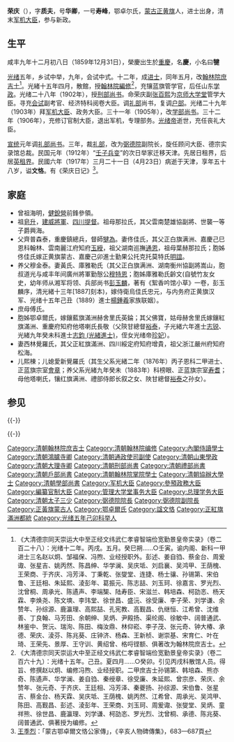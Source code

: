 {{Infobox Officeholder
|姓名= 榮慶
|圖像=File:榮慶.jpg
|圖像大小=200px
|圖像說明=  
|字    = 質夫
|號    = 
|別名    = 
|出生日期 = 
|出生地點 = 
|逝世日期 = 
|逝世地點 = 
|死因    = 
|墓地    = 
|籍貫    = 
|政黨    = 
|parents  = 
|配偶   =
|伴侶    = 
|relatives  =  
|children  =  
|著作    = 
|past    = 
}}
'''荣庆'''（{{bd|1859年|12月31日|1917年|4月23日|catIdx=R荣}}），字'''质夫'''，号'''华卿'''，一号'''寿峰'''，鄂卓尔氏，[[蒙古正黄旗|蒙古正黄旗]]人，进士出身，清末[[军机大臣|军机大臣]]，参与新政。

== 生平 ==
咸丰九年十二月初八日（1859年12月31日），榮慶出生於[[重慶|重慶]]，名'''慶'''，小名曰'''犍'''

[[光绪|光绪]]五年，乡试中举，九年，会试中式。十二年，成[[进士|进士]]，同年五月，改[[翰林院|翰林院]][[庶吉士|庶吉士]]<ref>《大清德宗同天崇运大中至正经文纬武仁孝睿智端俭宽勤景皇帝实录》（卷二百二十八）：光绪十二年。丙戌。五月。癸巳朔……○壬寅。谕内阁、新科一甲进士三名赵以炯、邹福保、冯煦、业经授职外。彭述、姜自驺、蔡金台、周爰诹、张星吉、姚丙然、陈昌绅、华学澜、吴庆坻、刘启襄、吴鸿甲、王荫槐、王荣商、于齐庆、冯芳泽、丁秉乾、张燮堂、连捷、杨士骧、孙锡第、宋伯鲁、王廷相、朱延熙、淩彭年、葛振元、陈志喆、刘玉珂、徐嘉言、罗光烈、沈曾桐、周承光、陈遹声、李端榘、陆寿臣、宋滋兰、韩培森、柯劭忞、杨天霖、李焕尧、陈文塽、李玮堂、徐世昌、盛沅、徐受廉、李子荣、刘学谦、余赞年、孙综源、鹿瀛理、高熙喆、孔宪教、高觐昌、仇继恒、江希曾、沈维善、丁良翰、马芳田、余朝绅、吴炳、尹殿扬、渠纶阁、徐敏中、阔普通武、林鉴中、贺沅、瑞洵、陈田、梅汝鼎、林仰崧、李子茂、张元奇、钟大椿、承德、荣庆、淩芬、陈兆葵、庄钟济、杨森、王新桢、谢崇基、宋育仁、叶在琦、王荣先、景厚、王守训、黄绍曾、格哷铿额、俱著改为翰林院庶吉士。</ref>。光緒十五年四月，散館，授[[翰林院|翰林院]][[編修|編修]]<ref>《大清德宗同天崇运大中至正经文纬武仁孝睿智端俭宽勤景皇帝实录》（卷二百六十九）：光绪十五年。己丑。夏四月……○癸卯。引见丙戌科散馆人员。得旨、修撰赵以炯、编修冯煦、业经授职。二甲庶吉士孙锡第、韩培森、熊亦奇、陈遹声、华学澜、姜自驺、秦绶章、徐受廉、朱延熙、曾宗彦、荣庆、余赞年、张元奇、于齐庆、王廷相、冯芳泽、秦夔扬、孙综源、宋伯鲁、张星吉、蔡金台、杨天霖、吴庆坻、王荫槐、姚丙然、江希曾、周承光、吴鸿甲、陈田、高觐昌、彭述、淩彭年、王荣商、刘玉珂、周爰诹、张燮堂、吴炳、童祥熊、徐世昌、鹿瀛理、刘学谦、柯劭忞、罗光烈、沈曾桐、承德、陈兆葵、阔普通武、俱著授为编修。</ref>，充镶蓝旗管学官，后任山东[[学政|学政]]。光绪二十八年（1902年），授[[刑部尚书|刑部尚书]]。命荣庆副[[张百熙|张百熙]]为[[京师大学堂|京师大学堂]]管学大臣。寻充[[会试|会试]]副考官、经济特科阅卷大臣。调[[礼部|礼部]]尚书，复调[[户部|户部]]。光绪二十九年（1903年）拜[[军机大臣|军机大臣]]、政务大臣。三十一年（1905年），改[[学部|学部]][[尚书|尚书]]。三十二年（1906年），充修订官制大臣，退出军机，专理部务。[[光绪帝|光绪帝]]逝世，充任丧礼大臣。

[[宣统|宣统]]元年调[[礼部尚书|礼部尚书]]。三年，裁[[礼部|礼部]]，改为[[弼德院|弼德院]]副院长，旋任顾问大臣、德宗实录馆总裁。民国元年（1912年）“[[壬子兵变|壬子兵变]]”的次日举家迁移天津。先居日租界，后居[[天津英租界|英租界]]。民國六年（1917年）三月二十一日（4月23日）病逝于天津，享年五十八岁，谥'''文恪'''。有《荣庆日记》<ref>[[王季烈|王季烈]]：「蒙古鄂卓爾文恪公家傳」，《辛亥人物碑傳集》，683—687頁</ref>。

==家庭==
*曾祖海明，[[健銳營|健銳營]]前鋒參領。
*祖[[皂升|皂升]]，[[建威將軍|建威將軍]]、[[四川提督|四川提督]]。祖母那拉氏，其父雲南楚雄協副將、世襲一等子爵興海。
*父齊普森泰，重慶鎮總兵，督師[[犍為|犍為]]。妻佟佳氏，其父正白旗满洲、嘉慶己巳恩科翰林、雲南麗江府知府[[玉綬|玉綬]]，祖父湖南巡撫[[通恩|通恩]]，祖母葉赫那拉氏；胞姊佟佳氏嫁正黄旗蒙古、嘉慶己卯進士勤果公托克托莫特氏[[明誼|明誼]]。
*养父穆金泰。妻黃氏、庫雅勒氏（其父正白旗满洲、湖南衡州協副將嵩山，胞叔道光与咸丰年间廣州將軍勤慤公[[穆特恩|穆特恩]]；胞姊庫雅勒氏齡文(自號竹友女史，幼年师从湘军将领、兵部尚书[[彭玉麟|彭玉麟]]，著有《絮香吟馆小草》一卷，彭玉麟序，清光緒十三年[1887]刻本)，嫁侍衛烏佳氏忠元，与内务府正黄旗汉军、光绪十五年己丑（1889）進士[[楊鍾羲|楊鍾羲]]家族联姻）。
*庶母傅氏。
*胞姊鄂卓爾氏，嫁鑲藍旗滿洲赫舍里氏英錀；其父佛寶，姑母赫舍里氏嫁鑲紅旗滿洲、重慶府知府他塔喇氏長敬（父陝甘總督[[裕泰|裕泰]]，子光緒六年進士[[志锐|志锐]]、光緒九年癸未科進士[[志鈞_(光緒進士)|志鈞 (光緒進士)]]，侄女光绪帝[[珍妃|珍妃]]）。
*妻西林覺羅氏，其父正紅旗滿洲、四川綏定府知府增貴，祖父浙江嚴州府知府松海。
*儿熙棟；儿媳愛新覺羅氏（其生父系光緒二年（1876年）丙子恩科二甲进士、正蓝旗宗室[[會章|會章]]；养父系光緒九年癸未（1883年）科榜眼、正蓝旗宗室[[寿耆|寿耆]]；母他塔喇氏，镶红旗满洲、禮部侍郎长叙之女、陜甘總督[[裕泰|裕泰]]之孙女）。

==参见==
{{-}}
{{start box}}
{{s-off}}
{{succession box|[[貴恆|貴恆]]|[[奎俊|奎俊]]|[[清朝刑部尚書列表#刑部滿尚書|刑部滿尚書]]|<small>光緒二十八年十二月甲辰－光緒二十九年八月壬申<br>（1903年1月16日－1903年10月11日）</small>}}
{{succession box|[[世續|世續]]|[[溥良|溥良]]|[[清朝禮部尚書列表#禮部滿尚書|禮部滿尚書]]|<small>光緒二十九年八月壬申－光緒二十九年九月丙申<br>（1903年10月11日－1903年11月4日）</small>}}
{{succession box|[[那桐|那桐]]|[[鐵良|鐵良]]|[[清朝戶部尚书列表#戶部滿尚书|戶部滿尚書]]|<small>光緒二十九年九月丙申－光緒三十一年十一月己卯<br />（1903年11月4日－1905年12月6日）</small>}}
{{succession box|無定員|無定員|[[軍機大臣上學習行走|軍機大臣上學習行走]]|<small>光緒二十九年九月丙申－光緒二十九年十二月己卯<br />（1903年11月4日－1904年2月15日）</small>}}
{{succession box|無定員|無定員|[[軍機大臣|軍機大臣]]|<small>光緒二十九年十二月己卯－光緒三十二年九月甲寅<br />（1904年2月15日－1906年11月6日）</small>}}
{{succession box|职务首创|[[唐景崇|唐景崇]]|[[學部_(清朝)|學部尚书]]|<small>光緒三十一年十一月己卯－宣統二年二月丙申<br />（1905年12月6日－1910年4月1日）</small>}}
{{succession box|無定員|無定員|[[協辦大學士|協辦大學士]]|<small>光緒三十一年十二月辛亥－宣統三年四月戊寅<br />（1906年1月7日－1911年5月8日）</small>}}
{{succession box|[[葛寶華|葛寶華]]|職務裁撤|[[清朝禮部尚書列表#禮部尚書|禮部尚書]]|<small>宣統二年二月丙申－宣統三年四月戊寅<br/>（1910年4月1日－1911年5月8日）</small>}}
{{succession box|职务首创|[[邹嘉来|邹嘉来]]|[[弼德院#职官|弼德院副院长]]|<small>宣統三年四月戊寅－宣統三年六月十五日<br/>（1911年5月8日－1911年7月10日）</small>}}
{{succession box|[[陸潤庠|陸潤庠]]|[[奕劻|奕劻]]|[[弼德院#职官|弼德院院长]]|<small>宣統三年六月十五日－宣統三年九月十一日<br/>（1911年7月10日－1911年11月1日）</small>}}
{{succession box|無定員|職務裁撤|[[弼德院#职官|弼德院顧問大臣]]|<small>宣統三年九月十一日－宣統三年十二月二十九日<br/>（1911年11月1日－1912年2月12日）</small>}}
{{end box}}

{{reflist|2}}
{{-}}
{{光绪十二年丙戌科殿试金榜}}
{{出使各国考察政治大臣}}
{{DEFAULTSORT:R荣}}
[[Category:清朝翰林院庶吉士|Category:清朝翰林院庶吉士]]
[[Category:清朝翰林院编修|Category:清朝翰林院编修]]
[[Category:內閣侍讀學士|Category:內閣侍讀學士]]
[[Category:清朝鴻臚寺卿|Category:清朝鴻臚寺卿]]
[[Category:清朝通政使司副使|Category:清朝通政使司副使]]
[[Category:清朝山東學政|Category:清朝山東學政]]
[[Category:清朝大理寺卿|Category:清朝大理寺卿]]
[[Category:清朝刑部尚書|Category:清朝刑部尚書]]
[[Category:清朝禮部尚書|Category:清朝禮部尚書]]
[[Category:清朝戶部尚書|Category:清朝戶部尚書]]
[[Category:清朝翰林院掌院學士|Category:清朝翰林院掌院學士]]
[[Category:清朝協辦大學士|Category:清朝協辦大學士]]
[[Category:清朝學部尚書|Category:清朝學部尚書]]
[[Category:军机大臣|Category:军机大臣]]
[[Category:參預政務大臣|Category:參預政務大臣]]
[[Category:編纂官制大臣|Category:編纂官制大臣]]
[[Category:管理大学堂事务大臣|Category:管理大学堂事务大臣]]
[[Category:总理学务大臣|Category:总理学务大臣]]
[[Category:清朝太子三少|Category:清朝太子三少]]
[[Category:弼德院院長|Category:弼德院院長]]
[[Category:弼德院副院長|Category:弼德院副院長]]
[[Category:正黃旗蒙古人|Category:正黃旗蒙古人]]
[[Category:鄂卓爾氏|Category:鄂卓爾氏]]
[[Category:諡文恪|Category:諡文恪]]
[[Category:正紅旗滿洲都統|Category:正紅旗滿洲都統]]
[[Category:光绪五年己卯科举人|Category:光绪五年己卯科举人]]